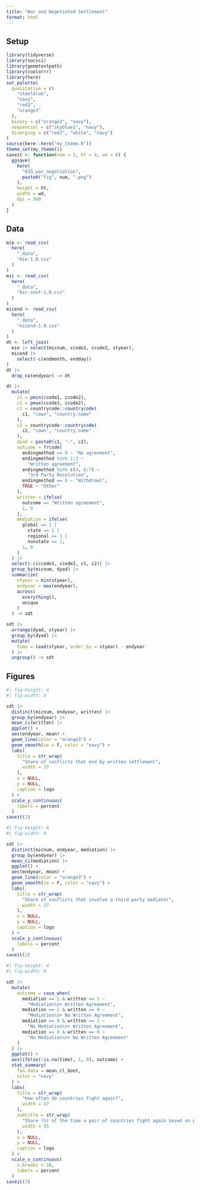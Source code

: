 ```yaml
---
title: "War and Negotiated Settlement"
format: html
---
```


## Setup

```r
library(tidyverse)
library(socsci)
library(geomtextpath)
library(coolorrr)
library(here)
set_palette(
  qualitative = c(
    "steelblue",
    "navy",
    "red3",
    "orange3"
  ),
  binary = c("orange3", "navy"),
  sequential = c("skyblue1", "navy"),
  diverging = c("red3", "white", "navy")
)
source(here::here("my_theme.R"))
theme_set(my_theme())
saveit <- function(num = 1, ht = 4, wd = 6) {
  ggsave(
    here(
      "033_war_negotiation",
      paste0("fig", num, ".png")
    ),
    height = ht,
    width = wd,
    dpi = 500
  )
}
```


## Data

```r
mie <- read_csv(
  here(
    "_data",
    "mie-1.0.csv"
  )
)
mic <- read_csv(
  here(
    "_data",
    "mic-conf-1.0.csv"
  )
)
micend <- read_csv(
  here(
    "_data",
    "micend-1.0.csv"
  )
)
dt <- left_join(
  mie |> select(micnum, ccode1, ccode2, styear),
  micend |>
    select(-c(endmonth, endday))
)
dt |> 
  drop_na(endyear) -> dt
```

```r
dt |>
  mutate(
    c1 = pmin(ccode1, ccode2),
    c2 = pmax(ccode1, ccode2),
    c1 = countrycode::countrycode(
      c1, "cown", "country.name"
    ),
    c2 = countrycode::countrycode(
      c2, "cown", "country.name"
    ),
    dyad = paste0(c1, "-", c2),
    outcome = frcode(
      endingmethod == 0 ~ "No agreement",
      endingmethod %in% 1:3 ~ 
        "Written agreement",
      endingmethod %in% c(4, 6:7) ~
        "3rd Party Resolution",
      endingmethod == 8 ~ "Withdrawl",
      TRUE ~ "Other"
    ),
    written = ifelse(
      outcome == "Written agreement",
      1, 0
    ),
    mediation = ifelse(
      global == 1 |
        state == 1 |
        regional == 1 |
        nonstate == 1,
      1, 0
    )
  ) |>
  select(-c(ccode1, ccode2, c1, c2)) |>
  group_by(micnum, dyad) |>
  summarize(
    styear = min(styear),
    endyear = max(endyear),
    across(
      everything(),
      unique
    )
  ) -> sdt
```

```r
sdt |>
  arrange(dyad, styear) |> 
  group_by(dyad) |>
  mutate(
    time = lead(styear, order_by = styear) - endyear
  ) |>
  ungroup() -> sdt
```


## Figures

```r
#| fig-height: 4
#| fig-width: 6

sdt |>
  distinct(micnum, endyear, written) |>
  group_by(endyear) |>
  mean_ci(written) |>
  ggplot() +
  aes(endyear, mean) +
  geom_line(color = "orange3") +
  geom_smooth(se = F, color = "navy") +
  labs(
    title = str_wrap(
      "Share of conflicts that end by written settlement",
      width = 37
    ),
    x = NULL,
    y = NULL,
    caption = logo
  ) +
  scale_y_continuous(
    labels = percent
  )
saveit(1)
```

```r
#| fig-height: 4
#| fig-width: 6

sdt |>
  distinct(micnum, endyear, mediation) |>
  group_by(endyear) |>
  mean_ci(mediation) |>
  ggplot() +
  aes(endyear, mean) +
  geom_line(color = "orange3") +
  geom_smooth(se = F, color = "navy") +
  labs(
    title = str_wrap(
      "Share of conflicts that involve a third-party mediator",
      width = 37
    ),
    x = NULL,
    y = NULL,
    caption = logo
  ) +
  scale_y_continuous(
    labels = percent
  )
saveit(2)
```

```r
#| fig-height: 4
#| fig-width: 6

sdt |>
  mutate(
    outcome = case_when(
      mediation == 1 & written == 1 ~ 
        "Mediation\n+ Written Agreement",
      mediation == 1 & written == 0 ~
        "Mediation\n+ No Written Agreement",
      mediation == 0 & written == 1 ~
        "No Mediation\n+ Written Agreement",
      mediation == 0 & written == 0 ~ 
        "No Mediation\n+ No Written Agreement"
    )
  ) |>
  ggplot() +
  aes(ifelse(!is.na(time), 1, 0), outcome) +
  stat_summary(
    fun.data = mean_cl_boot,
    color = "navy"
  ) +
  labs(
    title = str_wrap(
      "How often do countries fight again?",
      width = 37
    ),
    subtitle = str_wrap(
      "Share (%) of the time a pair of countries fight again based on previous conflict outcome (bootstrapped 95% confidence intervals shown)",
      width = 55
    ),
    x = NULL,
    y = NULL,
    caption = logo
  ) +
  scale_x_continuous(
    n.breaks = 10,
    labels = percent
  )
saveit(3)
```
